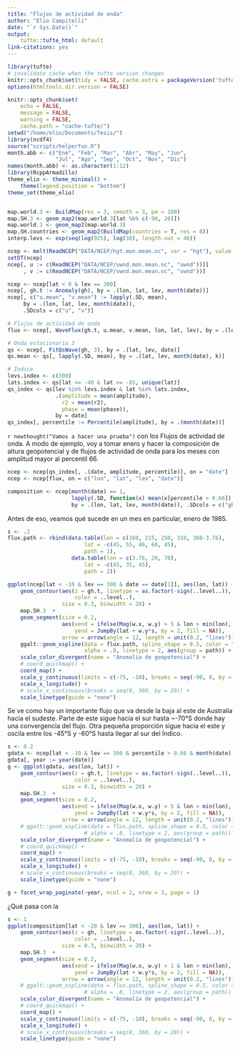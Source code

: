 ```yaml
---
title: "Flujos de actividad de onda"
author: "Elio Campitelli"
date: "`r Sys.Date()`"
output:
    tufte::tufte_html: default
link-citations: yes
---
```


```r
library(tufte)
# invalidate cache when the tufte version changes
knitr::opts_chunk$set(tidy = FALSE, cache.extra = packageVersion('tufte'))
options(htmltools.dir.version = FALSE)

knitr::opts_chunk$set(
    echo = FALSE,
    message = FALSE,
    warning = FALSE, 
    cache.path = "cache-tufte/")
setwd("/home/elio/Documents/Tesis/")
library(ncdf4)
source("scripts/helperfun.R")
month.abb <- c("Ene", "Feb", "Mar", "Abr", "May", "Jun",
               "Jul", "Ago", "Sep", "Oct", "Nov", "Dic")
names(month.abb) <- as.character(1:12)
library(RcppArmadillo)
theme_elio <- theme_minimal() +
    theme(legend.position = "bottom")
theme_set(theme_elio)


map.world.3 <- BuildMap(res = 3, smooth = 3, pm = 180)
map.SH.3 <- geom_map2(map.world.3[lat %b% c(-90, 20)])
map.world.3 <- geom_map2(map.world.3)
map.SH.countries <- geom_map2(BuildMap(countries = T, res = 8))
interp.levs <- exp(seq(log(925), log(30), length.out = 40))
```


```r
ncep <- melt(ReadNCEP("DATA/NCEP/hgt.mon.mean.nc", var = "hgt"), value.name = "gh")
setDT(ncep)
ncep[, u := c(ReadNCEP("DATA/NCEP/uwnd.mon.mean.nc", "uwnd"))][
     , v := c(ReadNCEP("DATA/NCEP/vwnd.mon.mean.nc", "vwnd"))]

ncep <- ncep[lat < 0 & lev == 300]
ncep[, gh.t := Anomaly(gh), by = .(lon, lat, lev, month(date))]
ncep[, c("u.mean", "v.mean") := lapply(.SD, mean), 
     by = .(lon, lat, lev, month(date)), 
     .SDcols = c("u", "v")]

# Flujos de actividad de onda
flux <- ncep[, WaveFlux(gh.t, u.mean, v.mean, lon, lat, lev), by = .(lev, date)]

# Onda estacionaria 3
qs <- ncep[, FitQsWave(gh, 3), by = .(lat, lev, date)]
qs.mean <- qs[, lapply(.SD, mean), by = .(lat, lev, month(date), k)]

# Índice
levs.index <- c(300)
lats.index <- qs[lat <= -40 & lat >= -65, unique(lat)]
qs_index <- qs[lev %in% levs.index & lat %in% lats.index, 
               .(amplitude = mean(amplitude),
                 r2 = mean(r2),
                 phase = mean(phase)), 
               by = date]
qs_index[, percentile := Percentile(amplitude), by = .(month(date))]

```

`r newthought("Vamos a hacer una prueba")` con los Flujos de actividad de onda. A modo de ejemplo, voy a tomar enero y hacer la composición de altura geopotencial y de flujos de actividad de onda para los meses con amplitud mayor al percentil 66. 

```r
ncep <- ncep[qs_index[, .(date, amplitude, percentile)], on = "date"]
ncep <- ncep[flux, on = c("lon", "lat", "lev", "date")]

composition <- ncep[month(date) == 1,
                    lapply(.SD, function(x) mean(x[percentile > 0.66]) - mean(x)),
                    by = .(lon, lat, lev, month(date)), .SDcols = c("gh", "w.x", "w.y")]
```

Antes de eso, veamos qué sucede en un mes en particular, enero de 1985.

```r
s <- .2
flux.path <- rbind(data.table(lon = c(160, 215, 250, 310, 360-3.76),
                        lat = -c(45, 55, 46, 60, 45), 
                        path = 1), 
                    data.table(lon = c(3.76, 20, 70),
                        lat = -c(45, 35, 45),
                        path = 2))

ggplot(ncep[lat < -10 & lev == 300 & date == date[1]], aes(lon, lat)) +
    geom_contour(aes(z = gh.t, linetype = as.factor(-sign(..level..)),
                     color = ..level..),
                 size = 0.3, binwidth = 20) +
    map.SH.3  +
    geom_segment(size = 0.2, 
                 aes(xend = ifelse(Mag(w.x, w.y) > 5 & lon > min(lon), lon + w.x*s, NA),
                     yend = JumpBy(lat + w.y*s, by = 2, fill = NA)),
                 arrow = arrow(angle = 12, length = unit(0.2, "lines"))) +
    ggalt::geom_xspline(data = flux.path, spline_shape = 0.5, color = "purple",
                        alpha = .8, linetype = 2, aes(group = path)) +
    scale_color_divergent(name = "Anomalía de geopotencial") +
    # coord_quickmap() +
    coord_map() +
    scale_y_continuous(limits = c(-75, -10), breaks = seq(-90, 0, by = 20)) +
    scale_x_longitude() +
    # scale_x_continuous(breaks = seq(0, 360, by = 20)) +
    scale_linetype(guide = "none")
```

Se ve como hay un importante flujo que va desde la baja al este de Australia hacia el sudeste. Parte de este sigue hacia el sur hasta \~-70°S donde hay una convergencia del flujo. Otra pequeña proporción sigue hacia el este y oscila entre los -45°S y -60°S hasta llegar al sur del Índico. 


```r
s <- 0.2
gdata <- ncep[lat < -10 & lev == 300 & percentile > 0.66 & month(date) == 1]
gdata[, year := year(date)]
g <- ggplot(gdata, aes(lon, lat)) +
    geom_contour(aes(z = gh.t, linetype = as.factor(-sign(..level..)),
                     color = ..level..),
                 size = 0.3, binwidth = 20) +
    map.SH.3  +
    geom_segment(size = 0.2, 
                 aes(xend = ifelse(Mag(w.x, w.y) > 5 & lon > min(lon), lon + w.x*s, NA),
                     yend = JumpBy(lat + w.y*s, by = 2, fill = NA)),
                 arrow = arrow(angle = 12, length = unit(0.2, "lines"))) +
    # ggalt::geom_xspline(data = flux.path, spline_shape = 0.5, color = "purple",
                        # alpha = .8, linetype = 2, aes(group = path)) +
    scale_color_divergent(name = "Anomalía de geopotencial") +
    # coord_quickmap() +
    coord_map() +
    scale_y_continuous(limits = c(-75, -10), breaks = seq(-90, 0, by = 20)) +
    scale_x_longitude() +
    # scale_x_continuous(breaks = seq(0, 360, by = 20)) +
    scale_linetype(guide = "none") 

g + facet_wrap_paginate(~year, ncol = 2, nrow = 3, page = 1)
```


¿Qué pasa con la 



```r
s <- 1
ggplot(composition[lat < -20 & lev == 300], aes(lon, lat)) +
    geom_contour(aes(z = gh, linetype = as.factor(-sign(..level..)),
                     color = ..level..),
                 size = 0.3, binwidth = 20) +
    map.SH.3  +
    geom_segment(size = 0.2, 
                 aes(xend = ifelse(Mag(w.x, w.y) > 1 & lon > min(lon), lon + w.x*s, NA),
                     yend = JumpBy(lat + w.y*s, by = 2, fill = NA)),
                 arrow = arrow(angle = 12, length = unit(0.2, "lines"))) +
    # ggalt::geom_xspline(data = flux.path, spline_shape = 0.5, color = "purple",
                        # alpha = .8, linetype = 2, aes(group = path)) +
    scale_color_divergent(name = "Anomalía de geopotencial") +
    # coord_quickmap() +
    coord_map() +
    scale_y_continuous(limits = c(-75, -10), breaks = seq(-90, 0, by = 20)) +
    scale_x_longitude() +
    # scale_x_continuous(breaks = seq(0, 360, by = 20)) +
    scale_linetype(guide = "none")
```




